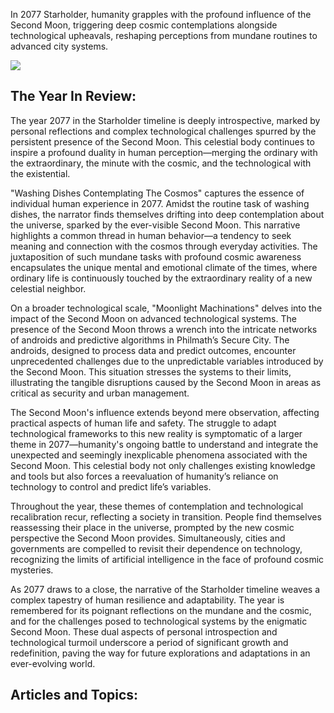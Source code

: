 In 2077 Starholder, humanity grapples with the profound influence of the Second Moon, triggering deep cosmic contemplations alongside technological upheavals, reshaping perceptions from mundane routines to advanced city systems.

![](2077-washing.png)

## The Year In Review:

The year 2077 in the Starholder timeline is deeply introspective, marked by personal reflections and complex technological challenges spurred by the persistent presence of the Second Moon. This celestial body continues to inspire a profound duality in human perception—merging the ordinary with the extraordinary, the minute with the cosmic, and the technological with the existential.

"Washing Dishes Contemplating The Cosmos" captures the essence of individual human experience in 2077. Amidst the routine task of washing dishes, the narrator finds themselves drifting into deep contemplation about the universe, sparked by the ever-visible Second Moon. This narrative highlights a common thread in human behavior—a tendency to seek meaning and connection with the cosmos through everyday activities. The juxtaposition of such mundane tasks with profound cosmic awareness encapsulates the unique mental and emotional climate of the times, where ordinary life is continuously touched by the extraordinary reality of a new celestial neighbor.

On a broader technological scale, "Moonlight Machinations" delves into the impact of the Second Moon on advanced technological systems. The presence of the Second Moon throws a wrench into the intricate networks of androids and predictive algorithms in Philmath’s Secure City. The androids, designed to process data and predict outcomes, encounter unprecedented challenges due to the unpredictable variables introduced by the Second Moon. This situation stresses the systems to their limits, illustrating the tangible disruptions caused by the Second Moon in areas as critical as security and urban management.

The Second Moon's influence extends beyond mere observation, affecting practical aspects of human life and safety. The struggle to adapt technological frameworks to this new reality is symptomatic of a larger theme in 2077—humanity's ongoing battle to understand and integrate the unexpected and seemingly inexplicable phenomena associated with the Second Moon. This celestial body not only challenges existing knowledge and tools but also forces a reevaluation of humanity’s reliance on technology to control and predict life’s variables.

Throughout the year, these themes of contemplation and technological recalibration recur, reflecting a society in transition. People find themselves reassessing their place in the universe, prompted by the new cosmic perspective the Second Moon provides. Simultaneously, cities and governments are compelled to revisit their dependence on technology, recognizing the limits of artificial intelligence in the face of profound cosmic mysteries.

As 2077 draws to a close, the narrative of the Starholder timeline weaves a complex tapestry of human resilience and adaptability. The year is remembered for its poignant reflections on the mundane and the cosmic, and for the challenges posed to technological systems by the enigmatic Second Moon. These dual aspects of personal introspection and technological turmoil underscore a period of significant growth and redefinition, paving the way for future explorations and adaptations in an ever-evolving world.

## Articles and Topics:
